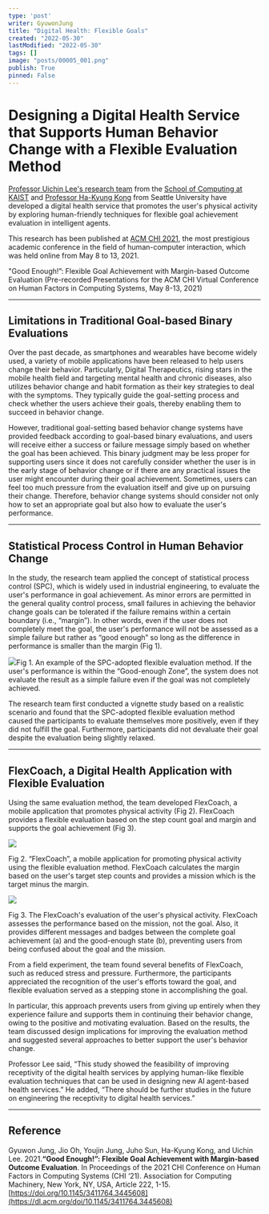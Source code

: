 ```yaml
---
type: 'post'
writer: GyuwonJung
title: "Digital Health: Flexible Goals"
created: "2022-05-30"
lastModified: "2022-05-30"
tags: []
image: "posts/00005_001.png"
publish: True
pinned: False
---
```


# Designing a Digital Health Service that Supports Human Behavior Change with a Flexible Evaluation Method


[Professor Uichin Lee's research team](http://ic.kaist.ac.kr/) from the [School of Computing at KAIST](https://cs.kaist.ac.kr/) and [Professor Ha-Kyung Kong](http://www.hidykong.com/) from Seattle University have developed a digital health service that promotes the user's physical activity by exploring human-friendly techniques for flexible goal achievement evaluation in intelligent agents.

This research has been published at [ACM CHI 2021](https://chi2021.acm.org/), the most prestigious academic conference in the field of human-computer interaction, which was held online from May 8 to 13, 2021.

"Good Enough!”: Flexible Goal Achievement with Margin-based Outcome Evaluation (Pre-recorded Presentations for the ACM CHI Virtual Conference on Human Factors in Computing Systems, May 8-13, 2021)

---

## Limitations in Traditional Goal-based Binary Evaluations

Over the past decade, as smartphones and wearables have become widely used, a variety of mobile applications have been released to help users change their behavior. Particularly, Digital Therapeutics, rising stars in the mobile health field and targeting mental health and chronic diseases, also utilizes behavior change and habit formation as their key strategies to deal with the symptoms. They typically guide the goal-setting process and check whether the users achieve their goals, thereby enabling them to succeed in behavior change.

However, traditional goal-setting based behavior change systems have provided feedback according to goal-based binary evaluations, and users will receive either a success or failure message simply based on whether the goal has been achieved. This binary judgment may be less proper for supporting users since it does not carefully consider whether the user is in the early stage of behavior change or if there are any practical issues the user might encounter during their goal achievement. Sometimes, users can feel too much pressure from the evaluation itself and give up on pursuing their change. Therefore, behavior change systems should consider not only how to set an appropriate goal but also how to evaluate the user's performance.



---

## Statistical Process Control in Human Behavior Change

In the study, the research team applied the concept of statistical process control (SPC), which is widely used in industrial engineering, to evaluate the user's performance in goal achievement. As minor errors are permitted in the general quality control process, small failures in achieving the behavior change goals can be tolerated if the failure remains within a certain boundary (i.e., “margin”). In other words, even if the user does not completely meet the goal, the user's performance will not be assessed as a simple failure but rather as “good enough” so long as the difference in performance is smaller than the margin (Fig 1).

![](/posts/00005_001.png)Fig 1. An example of the SPC-adopted flexible evaluation method. If the user's performance is within the “Good-enough Zone”, the system does not evaluate the result as a simple failure even if the goal was not completely achieved.

The research team first conducted a vignette study based on a realistic scenario and found that the SPC-adopted flexible evaluation method caused the participants to evaluate themselves more positively, even if they did not fulfill the goal. Furthermore, participants did not devaluate their goal despite the evaluation being slightly relaxed.



---

## FlexCoach, a Digital Health Application with Flexible Evaluation

Using the same evaluation method, the team developed FlexCoach, a mobile application that promotes physical activity (Fig 2). FlexCoach provides a flexible evaluation based on the step count goal and margin and supports the goal achievement (Fig 3).

![](/posts/00005_002.png)  


Fig 2. “FlexCoach”, a mobile application for promoting physical activity using the flexible evaluation method. FlexCoach calculates the margin based on the user's target step counts and provides a mission which is the target minus the margin.

![](/posts/00005_003.png)  


Fig 3. The FlexCoach's evaluation of the user's physical activity. FlexCoach assesses the performance based on the mission, not the goal. Also, it provides different messages and badges between the complete goal achievement (a) and the good-enough state (b), preventing users from being confused about the goal and the mission.

From a field experiment, the team found several benefits of FlexCoach, such as reduced stress and pressure. Furthermore, the participants appreciated the recognition of the user's efforts toward the goal, and flexible evaluation served as a stepping stone in accomplishing the goal.

In particular, this approach prevents users from giving up entirely when they experience failure and supports them in continuing their behavior change, owing to the positive and motivating evaluation. Based on the results, the team discussed design implications for improving the evaluation method and suggested several approaches to better support the user's behavior change.

Professor Lee said, “This study showed the feasibility of improving receptivity of the digital health services by applying human-like flexible evaluation techniques that can be used in designing new AI agent-based health services.” He added, “There should be further studies in the future on engineering the receptivity to digital health services.”



---

## Reference

Gyuwon Jung, Jio Oh, Youjin Jung, Juho Sun, Ha-Kyung Kong, and Uichin Lee. 2021.**“Good Enough!”: Flexible Goal Achievement with Margin-based Outcome Evaluation**. In Proceedings of the 2021 CHI Conference on Human Factors in Computing Systems (CHI ‘21). Association for Computing Machinery, New York, NY, USA, Article 222, 1-15. [https://doi.org/10.1145/3411764.3445608](https://dl.acm.org/doi/10.1145/3411764.3445608)


